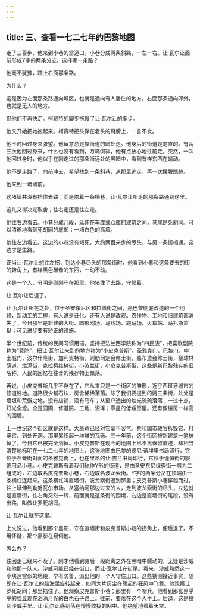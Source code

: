 ```yaml
---
---
---
```

title: 三、查看一七二七年的巴黎地图
---




走了三百步，他来到小巷的岔道口。小巷分成两条斜路，一左一右。让·瓦尔让面前形成Y字的两条分支。选择哪一条路？

他毫不犹豫，踏上右面那条路。

为什么？

这是因为左面那条路通向城区，也就是通向有人居住的地方，右面那条通向郊外，也就是无人的地方。

但他们不再快走。柯赛特的脚步拖慢了让·瓦尔让的脚步。

他又开始把她抱起来。柯赛特把头靠在老头的肩膀上，一言不发。

他不时回过身来张望。他留意总是靠街道的暗处走。他身后的街道是笔直的。有两三次他回过身来，什么也没有看到，万籁俱寂，他有点放心地往前走。突然，一次他回过身时，他似乎在刚走过的那条街远处的黑暗中，看到有样东西在蠕动。

他不是走路了，向前冲去，希望找到一条斜巷，从那里逃走，再一次摆脱跟踪。

他来到一堵墙前。

这堵墙并没有挡住去路；而是傍着一条横巷，让·瓦尔让所走的那条路通到这里。

这儿又得决定取舍；往右走还是往左走。

他往右边看去。小巷分成几段，延伸在车库或仓库的建筑之间，巷尾是死胡同。可以清晰地看到死胡同的底部；一堵白色的高墙。

他往左边看去。这边的小巷没有堵死，大约两百来步的尽头，与另一条街相通。这边才是生路。

正当让·瓦尔让想往左拐，到达小巷尽头的那条街时，他看到小巷和这条要去的街的转角上，有样黑色雕像的东西，一动不动。

这是一个人，分明是刚刚守在那里，他堵住了去路，守候着。

让·瓦尔让后退了。

让·瓦尔让所在之处，位于圣安东尼区和拉佩街之间，是巴黎彻底改造的一个地段，新动工的工程，有人说是丑化，还有人说是改观。农作物、工地和旧建筑都消失了。今日那里是新建的大街、圆形剧场、马戏场、跑马场、火车站、马扎斯监狱；可见进步要有矫正的设施。

半个世纪前，传统的民间习惯用语，坚持把法兰西学院称为“四民族”，把喜歌剧院称为“费陀”，把让·瓦尔让来到的地方称为“小皮克普斯”。圣雅克门，巴黎门，中士城门，波尔什隆街，加利奥特街，则肋司定会修士街，嘉布遣会修士街，槌球林荫道，烂泥街，克拉柯维树街，小波兰街，小皮克普斯街，这些是新巴黎残存的旧名称。人民的回忆在往昔的残存物上飘荡。

再说，小皮克普斯几乎不存在了，它从来只是一个街区的雏形，近乎西班牙城市的修道胜地。道路很少铺石块，房舍稀稀落落。除了我们要提到的两三条街，处处是墙垣和荒僻之地。没有店铺，没有马车；从窗户透出的烛光疏疏落落；一过十点，灯光全熄。全是园圃、修道院、工地、沼泽；零星的低矮房屋。还有像楼房一样高的围墙。

上一世纪这个街区就是这样。大革命已经对它毫不客气。共和国市政官拆毁它、打穿它、到处开洞。那里累积起一堆堆的瓦砾。三十年前，这个街区被新建筑一笔抹掉了。今日它已被完全划掉。小皮克普斯在现今的地图上已不再保留痕迹，却相当清楚地标明在一七二七年的地图上，这张地图由巴黎的德尼·蒂埃里书局印行，它位于石膏街对面的圣雅克街上，也在里昂的让·吉兰书局印行，它位于谨慎街的服饰用品小巷。小皮克普斯有着我们称作Y形的街道，是由圣安东尼绿径街一劈为二组成的，左边取名皮克普斯小巷，右边取名波龙索街。Y字的两条分岔在顶端由一条横杠连起来。这条横杠叫直墙街。波龙索街通到那里；皮克普斯小巷穿越而过，往上延伸到勒努瓦尔市场。从塞纳河那边过来的人，走到波龙索街的尽头，左边就是直墙街，往右角突然一转，前面就是这条街的围墙，右边是直墙街的尾段，没有出路，叫做让罗死胡同。

让·瓦尔让就在这里。

上文说过，他看到那个黑影，守在直墙街和皮克普斯小巷的拐角上，便后退了。不用怀疑，那个黑影在窥伺他。

怎么办？

往回走已经来不及了。刚才他看到身后一段距离之外在黑暗中蠕动的，无疑是沙威和他那一队人。沙威可能已经在街口，而让·瓦尔让在街尾。看来，沙威熟悉这一小块迷宫似的地段，早有防备，派出他的一个人守住出口。这些猜测接近事实，随即在让·瓦尔让的脑海里旋转起来，如同大片灰尘在骤起的狂风中飞舞。他观察让罗死胡同；那里挡住了。他观察皮克普斯小巷；那里有一个哨兵。他看到那张黑乎乎的脸显现在浴满月光的白色石子路上。往前，要落在这个人手上。后退，这是投到沙威手里。让·瓦尔让感到落在慢慢收拢的网中。他绝望地看着天空。